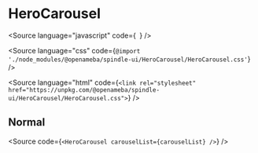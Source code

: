 
<Meta of={HeroCarouselStories} />

# HeroCarousel

<Source
  language="javascript"
  code={`
  `}
/>

<Source
  language="css"
  code={`@import './node_modules/@openameba/spindle-ui/HeroCarousel/HeroCarousel.css'`}
/>

<Source
  language="html"
  code={`<link rel="stylesheet" href="https://unpkg.com/@openameba/spindle-ui/HeroCarousel/HeroCarousel.css">`}
/>

## Normal

<Story of={HeroCarouselStories.Normal} />

<Source
  code={`
<HeroCarousel carouselList={carouselList} />
  `}
/>


